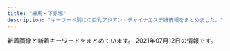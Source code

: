 ```yaml
---
title: "練馬・下赤塚"
description: "キーワード別にの巨乳アジアン・チャイナエステ嬢情報をまとめました。"
---
```


新着画像と新着キーワードをまとめています。
2021年07月12日の情報です。

<DmmAffiliateIns />
<KeywordTable
  shops={
    [
    {
        "station": "\u7df4\u99ac\u99c5\u897f\u53e3",
        "img_links": [
            "http://www.smile.mensest.com/files/001.jpg",
            "http://www.smile.mensest.com/img/btn_side_mobile.jpg",
            "http://www.smile.mensest.com/img/header02.png",
            "http://www.smile.mensest.com/img/ttl_news.png",
            "http://www.smile.mensest.com/files/002.jpg",
            "http://www.smile.mensest.com/img/goback.jpg",
            "http://www.smile.mensest.com/files/005.jpg",
            "http://www.smile.mensest.com/img/ttl_info.png",
            "http://www.smile.mensest.com/files/004.jpg",
            "http://www.smile.mensest.com/img/btn_blog.png",
            "http://www.smile.mensest.com/files/003.jpg",
            "http://www.smile.mensest.com/files/006.jpg",
            "http://www.smile.mensest.com/img/pickup.jpg"
        ],
        "keywords": {
            "C": 18,
            "87": 6,
            "85": 2,
            "88": 4,
            "D": 8
        },
        "url": "http://www.smile.mensest.com/",
        "name": "Smile -\u30b9\u30de\u30a4\u30eb-"
    },
    {
        "keywords": {},
        "img_links": [
            "http://c-ikoi.work/images/2.jpg",
            "http://c-ikoi.work/images/int3.png",
            "http://c-ikoi.work/images/int1.png",
            "http://c-ikoi.work/images/rec1.png",
            "http://c-ikoi.work/images/concept.jpg",
            "http://c-ikoi.work/images/sys1.jpg",
            "http://c-ikoi.work/images/mobile.jpg",
            "http://c-ikoi.work/images/sys2.jpg",
            "http://c-ikoi.work/img/aoi1.jpg",
            "http://c-ikoi.work/images/int2.png",
            "http://c-ikoi.work/images/line.png",
            "http://c-ikoi.work/images/staff_t.jpg",
            "http://c-ikoi.work/images/1.jpg",
            "http://c-ikoi.work/img/rina1.jpg",
            "http://c-ikoi.work/img/yuki1.jpg",
            "http://c-ikoi.work/images/sys3.png",
            "http://c-ikoi.work/images/interior_t.jpg",
            "http://c-ikoi.work/images/rec2.png",
            "http://c-ikoi.work/images/head.jpg",
            "http://c-ikoi.work/images/4.jpg",
            "http://c-ikoi.work/images/tel.jpg",
            "http://c-ikoi.work/img/moe1.jpg",
            "http://c-ikoi.work/images/3.jpg",
            "http://c-ikoi.work/images/news.jpg"
        ],
        "station": "\u5927\u5c71\u99c5\u5357\u53e3",
        "url": "http://c-ikoi.work/",
        "name": "\u61a9"
    },
    {
        "name": "\u512a\u30fb\u7f8e",
        "img_links": [
            "http://rose.este.work/unnamed.png",
            "http://rose.este.work/r5.jpg",
            "http://rose.este.work/index-24.htm.jpg",
            "http://rose.este.work/index-1.htm.jpg",
            "http://rose.este.work/r4.jpg",
            "http://rose.este.work/re.jpg",
            "http://rose.este.work/resize_1500-450.jpg",
            "http://rose.este.work/sys1.png",
            "http://rose.este.work/index-26.htm.jpg",
            "http://rose.este.work/r3.jpg",
            "http://rose.este.work/totop.png",
            "http://rose.este.work/index-25.htm.jpg",
            "http://rose.este.work/r1.jpg",
            "http://rose.este.work/resize_250.png"
        ],
        "keywords": {},
        "station": "\u6c5f\u53e4\u7530\u99c5\u5357\u53e3",
        "url": "http://rose.este.work/"
    },
    {
        "station": "\u7df4\u99ac\u99c5\u897f\u53e3",
        "img_links": [
            "http://ponfu-massage.work/img/acc7.jpg",
            "http://ponfu-massage.work/img/sta43.jpg",
            "http://ponfu-massage.work/i/img/sta38.jpg",
            "http://ponfu-massage.work/img/st35.jpg",
            "http://ponfu-massage.work/img/sta41.jpg",
            "http://ponfu-massage.work/img/st45.jpg",
            "http://ponfu-massage.work/img/sta48.jpg",
            "http://ponfu-massage.work/img/s30.jpg",
            "http://ponfu-massage.work/img/sta35.jpg",
            "http://ponfu-massage.work/img/st42.jpg",
            "http://ponfu-massage.work/i/img/r1.jpg",
            "http://ponfu-massage.work/i/img/sta44.jpg",
            "http://ponfu-massage.work/img/st30.jpg",
            "http://ponfu-massage.work/img/s41.jpg",
            "http://ponfu-massage.work/img/st39.jpg",
            "http://ponfu-massage.work/img/st41.jpg",
            "http://ponfu-massage.work/img/s45.jpg",
            "http://ponfu-massage.work/img/acc10.jpg",
            "http://ponfu-massage.work/img/sta42.jpg",
            "http://ponfu-massage.work/i/img/sta39.jpg",
            "http://ponfu-massage.work/img/acc8.jpg",
            "http://ponfu-massage.work/img/s47.jpg",
            "http://ponfu-massage.work/i/img/r3.jpg",
            "http://ponfu-massage.work/i/img/r2.jpg",
            "http://ponfu-massage.work/img/st48.jpg",
            "http://ponfu-massage.work/i/img/sta30.jpg",
            "http://ponfu-massage.work/img/st47.jpg",
            "http://ponfu-massage.work/img/st44.jpg",
            "http://ponfu-massage.work/i/img/sta45.jpg",
            "http://ponfu-massage.work/img/st38.jpg",
            "http://ponfu-massage.work/img/acc9.jpg",
            "http://ponfu-massage.work/img/sta47.jpg",
            "http://ponfu-massage.work/img/s43.jpg",
            "http://ponfu-massage.work/img/s48.jpg",
            "http://ponfu-massage.work/i/img/sta28.jpg",
            "http://ponfu-massage.work/img/acc6.jpg",
            "http://ponfu-massage.work/i/img/sta46.jpg",
            "http://ponfu-massage.work/img/s38.jpg",
            "http://ponfu-massage.work/img/sta46.jpg",
            "http://ponfu-massage.work/i/img/st45.jpg",
            "http://ponfu-massage.work/img/acc4.jpg",
            "http://ponfu-massage.work/i/img/sta47.jpg",
            "http://ponfu-massage.work/img/sta38.jpg",
            "http://ponfu-massage.work/img/s46.jpg",
            "http://ponfu-massage.work/img/st46.jpg",
            "http://ponfu-massage.work/img/botton.jpg",
            "http://ponfu-massage.work/img/s42.jpg",
            "http://ponfu-massage.work/img/acc1.jpg",
            "http://ponfu-massage.work/img/sta45.jpg",
            "http://ponfu-massage.work/img/sta30.jpg",
            "http://ponfu-massage.work/img/campian.jpg",
            "http://ponfu-massage.work/img/s39.jpg",
            "http://ponfu-massage.work/i/img/sta41.jpg",
            "http://ponfu-massage.work/i/img/sta48.jpg",
            "http://ponfu-massage.work/img/acc5.jpg",
            "http://ponfu-massage.work/i/img/sta43.jpg",
            "http://ponfu-massage.work/img/s44.jpg",
            "http://ponfu-massage.work/i/img/sta42.jpg",
            "http://ponfu-massage.work/img/sta44.jpg",
            "http://ponfu-massage.work/i/img/r4.jpg",
            "http://ponfu-massage.work/i/img/sta24.jpg",
            "http://ponfu-massage.work/img/st43.jpg",
            "http://ponfu-massage.work/img/acc3.jpg",
            "http://ponfu-massage.work/img/acc2.jpg",
            "http://ponfu-massage.work/img/sta39.jpg"
        ],
        "keywords": {
            "84": 1,
            "C": 21,
            "88": 3,
            "F": 2,
            "87": 5,
            "E": 3,
            "86": 1,
            "D": 7,
            "85": 2,
            "89": 1
        },
        "name": "\u30dd\u30f3\u30d5\u30fc",
        "url": "http://ponfu-massage.work/"
    },
    {
        "station": "\u7df4\u99ac\u99c5\u5317\u53e3",
        "img_links": [
            "http://moonlove.est-u.com/images/index_17.jpg",
            "http://moonlove.est-u.com/images/s6.jpg",
            "http://moonlove.est-u.com/staff/nami.jpg",
            "http://moonlove.est-u.com/images/index_19.jpg",
            "http://moonlove.est-u.com/staff/sakura.jpg",
            "http://moonlove.est-u.com/images/s3.jpg",
            "http://moonlove.est-u.com/images/index_07.jpg",
            "http://moonlove.est-u.com/images/s8.jpg",
            "http://moonlove.est-u.com/images/index_08.jpg",
            "http://moonlove.est-u.com/staff/ayumi.jpg",
            "http://moonlove.est-u.com/images/index_16.jpg",
            "http://moonlove.est-u.com/staff/kaori.jpg",
            "http://moonlove.est-u.com/images/index_15.jpg",
            "http://moonlove.est-u.com/images/index3_06.jpg",
            "http://moonlove.est-u.com/images/index_10.jpg",
            "http://moonlove.est-u.com/images/s5.jpg",
            "http://moonlove.est-u.com/staff/hitomi.jpg",
            "http://moonlove.est-u.com/images/s1.jpg",
            "http://moonlove.est-u.com/images/index_13.jpg",
            "http://moonlove.est-u.com/images/index_04.jpg",
            "http://moonlove.est-u.com/images/s4.jpg",
            "http://moonlove.est-u.com/images/index_05.jpg",
            "http://moonlove.est-u.com/images/index1_06.jpg",
            "http://moonlove.est-u.com/images/index_12.jpg",
            "http://moonlove.est-u.com/images/index2_06.jpg",
            "http://moonlove.est-u.com/images/index_14.jpg",
            "http://moonlove.est-u.com/images/index_02.jpg",
            "http://moonlove.est-u.com/images/icon_000.jpg",
            "http://moonlove.est-u.com/images/staff_09.jpg",
            "http://moonlove.est-u.com/staff/miki.jpg"
        ],
        "name": "\u6708\u306e\u604b",
        "url": "http://moonlove.est-u.com/",
        "keywords": {
            "C": 7
        }
    },
    {
        "url": "http://pika.rankuens.com/",
        "name": "\u30d4\u30ab\u30c1\u30e5\u30a6",
        "img_links": [
            "http://pika.rankuens.com/css/staff/staff05-a.jpg",
            "http://pika.rankuens.com/css/staff/staff04-a.jpg",
            "http://pika.rankuens.com/css/nav/nav-006.jpg",
            "http://pika.rankuens.com/css/nav/nav-002.jpg",
            "http://pika.rankuens.com/css/nav/nav-005.jpg",
            "http://pika.rankuens.com/css/staff/staff07-a.jpg",
            "http://pika.rankuens.com/css/staff/staff06-a.jpg",
            "http://pika.rankuens.com/css/nav/nav-001.jpg",
            "http://pika.rankuens.com/css/staff/staff05.jpg",
            "http://pika.rankuens.com/css/staff/staff04.jpg",
            "http://pika.rankuens.com/css/staff/staff06.jpg",
            "http://pika.rankuens.com/css/head01.jpg",
            "http://pika.rankuens.com/css/nav/nav-003.jpg",
            "http://pika.rankuens.com/css/staff/staff07.jpg",
            "http://pika.rankuens.com/css/top-left002.jpg",
            "http://pika.rankuens.com/css/osusume01.jpg",
            "http://pika.rankuens.com/css/nav/nav-004.jpg"
        ],
        "keywords": {
            "89": 1,
            "95": 2,
            "C": 1,
            "F": 3,
            "86": 1
        },
        "station": "\u7df4\u99ac\u99c5"
    },
    {
        "station": "\u7df4\u99ac\u99c5\u897f\u53e3",
        "img_links": [
            "http://ginzaangel.esnavi.work/news.jpg",
            "http://ginzaangel.esnavi.work/int1.png",
            "http://ginzaangel.esnavi.work/s1.png",
            "http://ginzaangel.esnavi.work/sys1.jpg",
            "http://ginzaangel.esnavi.work/2/uploadimg/1615989115.jpeg",
            "http://ginzaangel.esnavi.work/2/uploadimg/1622437565.jpeg",
            "http://ginzaangel.esnavi.work/2/uploadimg/1601829474.jpeg",
            "http://ginzaangel.esnavi.work/staff_t.jpg",
            "http://ginzaangel.esnavi.work/sys2.jpg",
            "http://ginzaangel.esnavi.work/2/uploadimg/1615989033.jpeg",
            "http://ginzaangel.esnavi.work/head.jpg",
            "http://ginzaangel.esnavi.work/2/uploadimg/1615988934.jpeg",
            "http://ginzaangel.esnavi.work/2/uploadimg/1619341553.jpeg",
            "http://ginzaangel.esnavi.work/2/uploadimg/1623486374.jpeg",
            "http://ginzaangel.esnavi.work/2/uploadimg/1615988408.jpeg"
        ],
        "name": "\u7df4\u99ac\u306e\u5929\u4f7f",
        "keywords": {
            "90": 4,
            "89": 1,
            "92": 1,
            "88": 2
        },
        "url": "http://ginzaangel.esnavi.work/"
    },
    {
        "url": "http://pakira-massage.work/",
        "keywords": {
            "85": 2,
            "E": 2,
            "87": 2,
            "C": 12
        },
        "name": "\u30d1\u30ad\u30e9",
        "img_links": [
            "http://pakira-massage.work/img/s1.jpg",
            "http://pakira-massage.work/i/img/r4.jpg",
            "http://pakira-massage.work/i/img/r1.jpg",
            "http://pakira-massage.work/i/img/st1.jpg",
            "http://pakira-massage.work/img/sta23.jpg",
            "http://pakira-massage.work/i/img/r5.jpg",
            "http://pakira-massage.work/img/sta2.jpg",
            "http://pakira-massage.work/i/img/sta2.jpg",
            "http://pakira-massage.work/img/nos.jpg",
            "http://pakira-massage.work/img/st23.jpg",
            "http://pakira-massage.work/i/img/r6.jpg",
            "http://pakira-massage.work/i/img/sta23.jpg",
            "http://pakira-massage.work/img/sta1.jpg",
            "http://pakira-massage.work/i/img/sta1.jpg",
            "http://pakira-massage.work/img/s23.jpg",
            "http://pakira-massage.work/img/st1.jpg",
            "http://pakira-massage.work/i/img/r2.jpg",
            "http://pakira-massage.work/img/s2.jpg",
            "http://pakira-massage.work/img/head.jpg",
            "http://pakira-massage.work/img/mobile-1.png",
            "http://pakira-massage.work/img/campian.jpg",
            "http://pakira-massage.work/img/st2.jpg",
            "http://pakira-massage.work/img/botton.jpg",
            "http://pakira-massage.work/i/img/r3.jpg"
        ],
        "station": "\u8981\u753a\u99c55\u756a\u51fa\u53e3"
    },
    {
        "keywords": {
            "D": 3,
            "E": 1
        },
        "url": "http://nymphe-est.biz/",
        "name": "\u59eb\u306e\u3086\u3073\u3055\u304d",
        "station": "\u6771\u6b66\u7df4\u99ac\u99c5\u5317\u53e3",
        "img_links": [
            "http://nymphe-est.biz/images/cg01.jpg",
            "http://nymphe-est.biz/images/no.png",
            "http://nymphe-est.biz/images/cg05.jpg",
            "http://nymphe-est.biz/images/tm.jpg",
            "http://nymphe-est.biz/images/bul.jpg",
            "http://nymphe-est.biz/images/bur.jpg",
            "http://nymphe-est.biz/images/top.png",
            "http://nymphe-est.biz/images/m1.png",
            "http://nymphe-est.biz/images/tit5.jpg",
            "http://nymphe-est.biz/images/m3.png",
            "http://nymphe-est.biz/images/m5.png",
            "http://nymphe-est.biz/images/fla.jpg",
            "http://nymphe-est.biz/images/accl.jpg",
            "http://nymphe-est.biz/images/tit6.jpg",
            "http://nymphe-est.biz/images/spt.png",
            "http://nymphe-est.biz/images/m4.png",
            "http://nymphe-est.biz/images/tit4.jpg",
            "http://nymphe-est.biz/images/stal.jpg",
            "http://nymphe-est.biz/images/stat.jpg",
            "http://nymphe-est.biz/images/m6.png",
            "http://nymphe-est.biz/images/tit3.jpg",
            "http://nymphe-est.biz/images/tit2.jpg",
            "http://nymphe-est.biz/images/m2.png",
            "http://nymphe-est.biz/images/cg03.jpg",
            "http://nymphe-est.biz/images/cg02.jpg"
        ]
    },
    {
        "img_links": [],
        "name": "AROMA PLAZA \u30a2\u30ed\u30de\u30d7\u30e9\u30b6",
        "station": "\u77f3\u795e\u4e95\u516c\u5712\u99c5\u5357\u53e3",
        "keywords": {},
        "url": "http://aroma-p.info/"
    },
    {
        "name": "\u30b7\u30a8\u30b9\u30bf",
        "img_links": [
            "http://siesta.ests.jp/photos/sites/39/2021/05/2021052911060320.jpg",
            "http://siesta.ests.jp/images/top.png",
            "http://siesta.ests.jp/photos/sites/39/2021/05/202105291106012.jpg",
            "http://siesta.ests.jp/images/acc4.jpg",
            "http://siesta.ests.jp/images/mobile.jpg",
            "http://siesta.ests.jp/images/mobile1.jpg",
            "http://siesta.ests.jp/images/info.jpg",
            "http://siesta.ests.jp/images/s-recriut.jpg",
            "http://siesta.ests.jp/photos/sites/39/2021/04/2021042011331872.jpg",
            "http://siesta.ests.jp/images/acc3.jpg",
            "http://siesta.ests.jp/images/pick.jpg",
            "http://siesta.ests.jp/images/news.jpg",
            "http://siesta.ests.jp/images/acc2.jpg",
            "http://siesta.ests.jp/images/s-staff.jpg",
            "http://siesta.ests.jp/images/acc1.jpg",
            "http://siesta.ests.jp/photos/sites/39/2021/05/2021052911060142.jpg",
            "http://siesta.ests.jp/photos/sites/39/2021/05/2021052911060393.jpg"
        ],
        "station": "\u5927\u6cc9\u5b66\u5712\u99c5\u5317\u53e3",
        "keywords": {
            "83": 12,
            "85": 6,
            "87": 6,
            "88": 6,
            "D": 24
        },
        "url": "http://siesta.ests.jp/"
    },
    {
        "name": "\u3064\u307c\u307f",
        "url": "https://salasa.tokyo/",
        "station": "\u7df4\u99ac\u99c5\u897f\u53e3",
        "keywords": {
            "G": 2,
            "C": 24,
            "D": 9,
            "E": 14
        },
        "img_links": [
            "https://salasa.tokyo/wp-content/themes/este/img/1.jpg",
            "https://salasa.tokyo/wp-content/uploads/2020/02/32salasa.jpg",
            "https://salasa.tokyo/wp-content/themes/este/img/tel_header.png",
            "https://salasa.tokyo/wp-content/themes/este/img/top-img01b.png",
            "https://salasa.tokyo/wp-content/themes/este/img/3.jpg",
            "https://salasa.tokyo/wp-content/uploads/2021/06/78615salasa.jpg",
            "https://salasa.tokyo/wp-content/uploads/2020/02/41salasa.jpg",
            "https://salasa.tokyo/wp-content/uploads/2020/02/11salasa.jpg",
            "https://salasa.tokyo/wp-content/uploads/2020/02/8776salasa.jpg",
            "https://salasa.tokyo/wp-content/themes/este/img/tel_footer.png",
            "https://salasa.tokyo/wp-content/themes/este/img/top-img01.png",
            "https://salasa.tokyo/wp-content/themes/este/img/top-img05.png",
            "https://salasa.tokyo/wp-content/uploads/2020/04/2311121salasa.jpg",
            "https://salasa.tokyo/wp-content/themes/este/img/2.jpg",
            "https://salasa.tokyo/wp-content/themes/este/img/top-img021.png",
            "https://salasa.tokyo/wp-content/uploads/2020/02/21salasa.jpg",
            "https://salasa.tokyo/wp-content/themes/este/img/top-img02.png",
            "https://salasa.tokyo/wp-content/uploads/2021/07/45678yutghjksalasa.jpg",
            "https://salasa.tokyo/wp-content/themes/este/img/4.jpg",
            "https://salasa.tokyo/wp-content/themes/este/img/top-img04.png",
            "https://salasa.tokyo/wp-content/uploads/2021/02/345salasa.jpg",
            "https://salasa.tokyo/wp-content/uploads/2021/07/345678salasa.jpg",
            "https://salasa.tokyo/wp-content/uploads/2020/04/3121salasa.jpg",
            "https://salasa.tokyo/wp-content/uploads/2021/04/s187alasa.jpg",
            "https://salasa.tokyo/wp-content/uploads/2021/06/786251salasa.jpg",
            "https://salasa.tokyo/wp-content/themes/este/img/top-img01a.png",
            "https://salasa.tokyo/wp-content/themes/este/img/call.png",
            "https://salasa.tokyo/wp-content/uploads/2020/02/1salasa.jpg"
        ]
    },
    {
        "img_links": [
            "http://c-sakura.work/img/ami1.jpg",
            "http://c-sakura.work/images/mobile.jpg",
            "http://c-sakura.work/images/tel.jpg",
            "http://c-sakura.work/images/interior_t.jpg",
            "http://c-sakura.work/images/1.jpg",
            "http://c-sakura.work/images/sisu.png",
            "http://c-sakura.work/images/staff_t.jpg",
            "http://c-sakura.work/img/yuyu1.jpg",
            "http://c-sakura.work/images/sys1.png",
            "http://c-sakura.work/images/head.jpg",
            "http://c-sakura.work/images/news.png",
            "http://c-sakura.work/images/2.jpg",
            "http://c-sakura.work/images/int2.png",
            "http://c-sakura.work/img/yuri1.jpg",
            "http://c-sakura.work/images/3.jpg",
            "http://c-sakura.work/images/int1.png",
            "http://c-sakura.work/images/info.png"
        ],
        "name": "\u9577\u4e45*\u3061\u3087\u3046\u304d\u3085\u3046",
        "keywords": {},
        "station": "\u4e0b\u8d64\u585a\u99c5\u5317\u53e3",
        "url": "http://c-sakura.work/"
    },
    {
        "url": "http://www.relaxes.info/",
        "station": "\u4e0a\u677f\u6a4b\u99c5\u5317\u53e3",
        "name": "\u8776",
        "keywords": {},
        "img_links": [
            "http://www.relaxes.info/up/uploads/20180315212810me.jpg",
            "http://www.relaxes.info/up/uploads/20210625010322na.jpg",
            "http://www.relaxes.info/up/uploads/2017071800271212.jpg",
            "http://www.relaxes.info/images/ttl_price.png",
            "http://www.relaxes.info/images/s1.png",
            "http://www.relaxes.info/images/ttl_qj.png",
            "http://www.relaxes.info/images/ttl_staff.png",
            "http://www.relaxes.info/images/t1.png",
            "http://www.relaxes.info/images/info.jpg",
            "http://www.relaxes.info/images/price.jpg",
            "http://www.relaxes.info/images/rec.png",
            "http://www.relaxes.info/images/header_bg.png",
            "http://www.relaxes.info/images/t2.png"
        ]
    },
    {
        "name": "\u6e29\u30fb\u306c\u304f\u3082\u308a",
        "station": "\u4e0a\u677f\u6a4b\u99c5\u5317\u53e3",
        "url": "http://tenpo2.iest.info/",
        "img_links": [],
        "keywords": {}
    },
    {
        "keywords": {},
        "url": "http://evergrace.tyo.cm/",
        "station": "\u6210\u5897\u99c5",
        "name": "\u30b8\u30e3\u30b9\u30df\u30f3",
        "img_links": []
    },
    {
        "keywords": {
            "86": 26,
            "85": 39,
            "D": 78,
            "87": 13,
            "88": 26,
            "E": 78
        },
        "img_links": [
            "http://margaret.ests.jp/photos/sites/29/2020/04/202004081414540.jpg",
            "http://margaret.ests.jp/photos/sites/29/2020/03/2020032709162529.jpg",
            "http://margaret.ests.jp/photos/sites/29/2021/06/2021060500274425.jpeg",
            "http://margaret.ests.jp/images/room2.jpg",
            "http://margaret.ests.jp/photos/sites/29/2020/08/2020082222274080.jpeg",
            "http://margaret.ests.jp/photos/sites/29/2020/04/2020041014190824.jpg",
            "http://margaret.ests.jp/images/s_news.jpg",
            "http://margaret.ests.jp/images/info.jpg",
            "http://margaret.ests.jp/photos/sites/29/2020/08/2020080615352994.jpeg",
            "http://margaret.ests.jp/images/service3.jpg",
            "http://margaret.ests.jp/photos/sites/29/2021/06/2021060811483867.jpg",
            "http://margaret.ests.jp/images/service2.jpg",
            "http://margaret.ests.jp/photos/sites/29/2020/04/202004102157462.jpeg",
            "http://margaret.ests.jp/images/top.jpg",
            "http://margaret.ests.jp/photos/sites/29/2020/04/2020040205541033.jpg",
            "http://margaret.ests.jp/images/mobile.jpg",
            "http://margaret.ests.jp/images/room1.jpg",
            "http://margaret.ests.jp/images/room3.jpg",
            "http://margaret.ests.jp/photos/sites/29/2021/01/2021011511194654.jpg",
            "http://margaret.ests.jp/images/s_pick.jpg",
            "http://margaret.ests.jp/images/s_service.png",
            "http://margaret.ests.jp/photos/sites/29/2020/05/202005281752578.jpg",
            "http://margaret.ests.jp/images/room4.jpg",
            "http://margaret.ests.jp/images/service4.jpg",
            "http://margaret.ests.jp/photos/sites/29/2020/06/2020062814010219.jpeg",
            "http://margaret.ests.jp/images/service1.jpg",
            "http://margaret.ests.jp/images/s_staff.png"
        ],
        "url": "http://margaret.ests.jp/",
        "station": "\u685c\u53f0\u99c5\u5317\u53e3",
        "name": "\u30de\u30fc\u30ac\u30ec\u30c3\u30c8"
    },
    {
        "name": "\u30e9\u30b1\u30b7\u30b9\u5927\u6cc9\u5b66\u5712",
        "keywords": {
            "84": 3,
            "91": 9,
            "83": 5,
            "D": 22,
            "86": 9,
            "F": 9,
            "C": 49,
            "81": 3,
            "88": 13
        },
        "img_links": [
            "https://lachesis2019.com/photos/20/gal2_20.jpg",
            "https://lachesis2019.com/photos/14/gal4_14.jpg",
            "https://lachesis2019.com/photos/4/moto_4.jpg",
            "https://lachesis2019.com/banners/ABBEB613-C730-4E56-B36D-5FC173E27594.jpeg",
            "https://lachesis2019.com/photos/5/gal4_5.jpg",
            "https://lachesis2019.com/photos/8/gal1_8.jpg",
            "https://lachesis2019.com/banners/9F996D7B-4B03-444B-B256-919B6C7109DF.jpeg",
            "https://lachesis2019.com/banners/ECA8D7FF-F820-4999-98A3-D6CDFD81E0D4.jpeg",
            "https://ranking-deli.jp/assets/img/user/link/2020bnr04.jpg",
            "https://lachesis2019.com/photos/11/gal3_11.jpg",
            "https://lachesis2019.com/photos/4/gal3_4.jpg",
            "https://lachesis2019.com/photos/19/gal2_19.jpg",
            "https://lachesis2019.com/photos/19/gal4_19.jpg",
            "https://lachesis2019.com/files//1A2ECD6F-830E-43E2-A8F9-53FCDB94B387.jpeg",
            "https://lachesis2019.com/photos/14/gal1_14.jpg",
            "https://lachesis2019.com/photos/14/gal3_14.jpg",
            "https://lachesis2019.com/photos/21/gal3_21.jpg",
            "https://lachesis2019.com/banners/A8B1A35F-6608-40F3-A604-43D191C85C67.png",
            "https://lachesis2019.com/photos/4/gal2_4.jpg",
            "https://lachesis2019.com/photos/22/gal2_22.jpg",
            "https://lachesis2019.com/files/\u00e5\u0089\u00b2\u00e5\u00bc\u0095/1AA667B5-1DB6-4565-B569-115FB5F6CA22.jpeg",
            "https://lachesis2019.com/banners/9B572665-BC30-49ED-8D1D-2EAF0AC5C233.jpeg",
            "https://lachesis2019.com/photos/23/gal3_23.jpg",
            "https://lachesis2019.com/photos/11/gal2_11.jpg",
            "https://lachesis2019.com/banners/top_sub01.jpg",
            "https://lachesis2019.com/photos/21/gal2_21.jpg",
            "https://lachesis2019.com/banners/03492E81-87ED-47D1-96D2-029EFFA7DAEC.jpeg",
            "https://lachesis2019.com/links/993F241B-EB0B-427A-9475-B57438AA7B8A.jpeg",
            "https://lachesis2019.com/photos/19/gal3_19.jpg",
            "https://lachesis2019.com/photos/23/gal1_23.jpg",
            "https://lachesis2019.com/photos/20/gal3_20.jpg",
            "https://lachesis2019.com/banners/17B452DF-F435-4651-B329-0814F891B6EC.jpeg",
            "https://lachesis2019.com/banners/F4CEB7CE-ABA5-4CAD-89E6-5F93D54F28A9.jpeg",
            "https://lachesis2019.com/files/A56F30DE-0B79-4B12-A44E-BE5932CB7267.jpeg",
            "https://lachesis2019.com/files/C265AA1E-5ADE-49FF-B02E-11B8C7E165C1.jpeg",
            "https://lachesis2019.com/photos/4/gal4_4.jpg",
            "https://lachesis2019.com/photos/6/moto_6.jpg",
            "https://lachesis2019.com/photos/22/gal3_22.jpg",
            "https://lachesis2019.com/photos/14/moto_14.jpg",
            "https://lachesis2019.com/banners/C9380DE7-B807-4588-ADF3-D6FCB6CAB2A8.jpeg",
            "https://lachesis2019.com/photos/3/gal1_3.jpg",
            "https://lachesis2019.com/photos/6/gal1_6.jpg",
            "https://lachesis2019.com/banners/77E5E8AA-ECC6-44AF-B866-98A21254B46D.jpeg",
            "https://lachesis2019.com/photos/11/gal4_11.jpg",
            "https://lachesis2019.com/photos/3/gal4_3.jpg",
            "https://lachesis2019.com/photos/22/moto_22.jpg",
            "https://lachesis2019.com/photos/5/gal1_5.jpg",
            "https://lachesis2019.com/banners/29CA1AC0-D67E-49CD-A006-5D983950FE1C.jpeg",
            "https://lachesis2019.com/photos/8/gal3_8.jpg",
            "https://lachesis2019.com/photos/19/moto_19.jpg",
            "https://lachesis2019.com/files/8C5867A6-61F3-471C-A4F5-40E2DA2A7496.jpeg",
            "https://lachesis2019.com/photos/22/gal4_22.jpg",
            "https://lachesis2019.com/photos/3/gal2_3.jpg",
            "https://lachesis2019.com/banners/BA03D94E-0A26-441A-9B6D-A71031AEFFB1.jpeg",
            "https://lachesis2019.com/photos/21/gal1_21.jpg",
            "https://lachesis2019.com/photos/11/gal1_11.jpg",
            "https://lachesis2019.com/links/D6428725-4E44-49AF-8216-D84182CF66BB.jpeg",
            "https://lachesis2019.com/photos/23/gal2_23.jpg",
            "https://lachesis2019.com/photos/8/gal2_8.jpg",
            "https://lachesis2019.com/photos/23/gal4_23.jpg",
            "https://lachesis2019.com/photos/4/gal1_4.jpg",
            "https://lachesis2019.com/photos/23/moto_23.jpg",
            "https://lachesis2019.com/photos/21/gal4_21.jpg",
            "https://lachesis2019.com/photos/5/gal2_5.jpg",
            "https://lachesis2019.com/photos/8/moto_8.jpg",
            "https://lachesis2019.com/photos/14/gal2_14.jpg",
            "https://lachesis2019.com/photos/6/gal4_6.jpg",
            "https://lachesis2019.com/links/ads_8831.jpg",
            "https://lachesis2019.com/photos/5/moto_5.jpg",
            "https://lachesis2019.com/banners/E3D306C3-23B8-41C5-933F-6098AEB20653.jpeg",
            "https://lachesis2019.com/files/\u00e6\u00b1\u0082\u00e4\u00ba\u00ba/A8847112-70CF-475E-BA0A-D46FFDD78F9D.png",
            "https://lachesis2019.com/photos/11/moto_11.jpg",
            "https://lachesis2019.com/photos/22/gal1_22.jpg",
            "https://lachesis2019.com/banners/531FE63B-3C15-4803-84FB-C6B373ACA096.jpeg",
            "https://lachesis2019.com/photos/3/moto_3.jpg",
            "https://lachesis2019.com/photos/19/gal1_19.jpg",
            "https://lachesis2019.com/banners/47DAEF12-3308-4161-BB3C-B240D76DCF69.jpeg",
            "https://lachesis2019.com/banners/6E28987B-42AA-488D-924C-7AE8766A1469.jpeg",
            "https://lachesis2019.com/banners/7EFDB149-8C2F-4CAD-9ADB-A61740740536.jpeg",
            "https://lachesis2019.com/banners/F811F348-CC60-4EC2-BEE8-FE50882E7CDE.jpeg",
            "https://lachesis2019.com/banners/DB1EE981-0AED-4B3E-80B8-1FD479C059A5.jpeg",
            "https://lachesis2019.com/files//20A69BB5-5AA2-47BA-BD67-A8835692263E.jpeg",
            "https://cocoa-job.jp/assets/img/user/pc/link/2020img-bnr-mensesthe4.jpg",
            "https://lachesis2019.com/photos/21/moto_21.jpg",
            "https://lachesis2019.com/photos/20/gal4_20.jpg",
            "https://lachesis2019.com/photos/8/gal4_8.jpg",
            "https://lachesis2019.com/photos/6/gal2_6.jpg",
            "https://lachesis2019.com/photos/20/moto_20.jpg",
            "https://lachesis2019.com/photos/3/gal3_3.jpg",
            "https://lachesis2019.com/photos/6/gal3_6.jpg",
            "https://lachesis2019.com/photos/5/gal3_5.jpg",
            "https://lachesis2019.com/photos/20/gal1_20.jpg"
        ],
        "url": "https://lachesis2019.com/",
        "station": "\u5927\u6cc9\u5b66\u5712\u99c5"
    },
    {
        "name": "\u3046\u3089\u3089",
        "keywords": {},
        "url": "http://es-nerima.biz/",
        "img_links": [
            "http://es-nerima.biz/wp-content/themes/template-salon2/images/slider1.jpg",
            "http://es-nerima.biz/wp-content/uploads/2016/10/gallery8.jpg",
            "http://es-nerima.biz/wp-content/uploads/2016/10/g3-250x330.jpg",
            "http://cdn.dino-es.com/images/logo/88x31DinoEs.png",
            "http://es-nerima.biz/wp-content/uploads/2016/10/g5-250x330.jpg",
            "http://es-nerima.biz/wp-content/uploads/2016/10/g6.jpg",
            "http://es-nerima.biz/wp-content/uploads/2016/10/eri-250x330.jpg",
            "http://es-nerima.biz/wp-content/themes/template-salon2/images/camp-bnr.jpg",
            "http://es-nerima.biz/wp-content/uploads/2016/10/g4-250x330.jpg",
            "http://es-nerima.biz/wp-content/uploads/2016/10/camp-bnr.jpg",
            "http://es-nerima.biz/wp-content/themes/template-salon2/images/gallery1.jpg",
            "http://es-nerima.biz/wp-content/uploads/2016/10/mika.jpg",
            "http://es-nerima.biz/wp-content/uploads/2016/10/gallery3.jpg",
            "http://es-nerima.biz/wp-content/themes/template-salon2/images/gallery4.jpg",
            "http://es-nerima.biz/wp-content/uploads/2016/10/girl-1-250x330.jpg",
            "http://es-nerima.biz/wp-content/uploads/2016/10/g1-250x330.jpg",
            "http://es-nerima.biz/wp-content/uploads/2016/10/mika-250x330.jpg",
            "http://es-nerima.biz/wp-content/themes/template-salon2/images/pickup-ttl.png",
            "http://es-nerima.biz/wp-content/uploads/2016/10/gallery5.jpg",
            "http://es-nerima.biz/wp-content/uploads/2016/10/g3.jpg",
            "http://es-nerima.biz/wp-content/uploads/2016/10/girl-1.jpg",
            "http://es-nerima.biz/wp-content/themes/template-salon2/images/newface-ttl.png",
            "http://es-nerima.biz/wp-content/uploads/2016/10/gallery8-600x600.jpg",
            "http://es-nerima.biz/wp-content/themes/template-salon2/images/gallery3.jpg",
            "http://es-nerima.biz/wp-content/uploads/2016/10/girl-1-300x450.jpg",
            "http://es-nerima.biz/wp-content/themes/template-salon2/images/gallery2.jpg",
            "http://es-nerima.biz/wp-content/themes/template-salon2/images/massage-de_88_31.jpg",
            "http://es-nerima.biz/wp-content/uploads/2016/10/g5.jpg",
            "http://es-nerima.biz/wp-content/themes/template-salon2/images/tel.png",
            "http://es-nerima.biz/wp-content/themes/template-salon2/images/news-ttl.png",
            "http://es-nerima.biz/wp-content/uploads/2016/10/gallery2.jpg",
            "http://es-nerima.biz/wp-content/themes/template-salon2/images/magazine.jpg",
            "http://es-nerima.biz/wp-content/uploads/2016/10/gallery7.jpg",
            "http://es-nerima.biz/wp-content/uploads/2016/10/gallery1.jpg",
            "http://es-nerima.biz/wp-content/uploads/2016/10/g6-250x330.jpg",
            "http://es-nerima.biz/wp-content/uploads/2016/10/eri.jpg",
            "http://es-nerima.biz/wp-content/uploads/2016/10/gallery6.jpg",
            "http://es-nerima.biz/wp-content/themes/template-salon2/images/pickup-frame.png",
            "http://es-nerima.biz/wp-content/themes/template-salon2/images/gallery-ttl.png"
        ],
        "station": "\u7df4\u99ac\u99c5\u5317\u53e3"
    },
    {
        "name": "\u30aa\u30a2\u30b7\u30b9",
        "url": "http://oasis.akasuri.xyz/",
        "img_links": [
            "http://oasis.akasuri.xyz/images/b-tel.png",
            "http://oasis.akasuri.xyz/images/c-staff.png",
            "http://oasis.akasuri.xyz/staff/s3.jpg",
            "http://oasis.akasuri.xyz/images/c-top.png",
            "http://oasis.akasuri.xyz/images/fotter.png",
            "http://oasis.akasuri.xyz/staff/s1.jpg",
            "http://oasis.akasuri.xyz/images/bar-staff.png",
            "http://oasis.akasuri.xyz/staff/s2.jpg",
            "http://oasis.akasuri.xyz/images/bar-photo.png",
            "http://oasis.akasuri.xyz/images/c-photo.png"
        ],
        "station": "\u6210\u5897\u99c5\u5357\u53e3",
        "keywords": {}
    },
    {
        "station": "\u4e0b\u8d64\u585a\u99c5\u5317\u53e3",
        "img_links": [
            "http://www.es-kou.link/images/sys3.png",
            "http://www.es-kou.link/images/head.jpg",
            "http://www.es-kou.link/images/staff_t.jpg",
            "http://www.es-kou.link/images/mobile.jpg",
            "http://www.es-kou.link/images/2.jpg",
            "http://www.es-kou.link/img/satomi1.jpg",
            "http://www.es-kou.link/images/news.jpg",
            "http://www.es-kou.link/images/int1.png",
            "http://www.es-kou.link/img/nana1.jpg",
            "http://www.es-kou.link/images/1.jpg",
            "http://www.es-kou.link/images/b1.jpg",
            "http://www.es-kou.link/images/b2.jpg",
            "http://www.es-kou.link/images/s1.png",
            "http://www.es-kou.link/img/mimi1.jpg",
            "http://www.es-kou.link/images/sys2.jpg",
            "http://www.es-kou.link/images/3.jpg",
            "http://www.es-kou.link/images/info.png",
            "http://www.es-kou.link/images/int2.png",
            "http://www.es-kou.link/images/sys1.jpg",
            "http://www.es-kou.link/images/interior_t.jpg"
        ],
        "keywords": {},
        "url": "http://www.es-kou.link/",
        "name": "\u7d05\u6708"
    },
    {
        "url": "http://www.seoul.esjp.info/",
        "img_links": [
            "http://www.seoul.esjp.info/img/change-003.png",
            "http://www.seoul.esjp.info/files/007.jpg",
            "http://www.seoul.esjp.info/img/recuit.png",
            "http://www.seoul.esjp.info/img/main-top01.png",
            "http://www.seoul.esjp.info/img/nav-005.png",
            "http://www.seoul.esjp.info/img/foot.png",
            "http://www.seoul.esjp.info/img/change-004.png",
            "http://www.seoul.esjp.info/files/008.jpg",
            "http://www.seoul.esjp.info/img/change-002.png",
            "http://www.seoul.esjp.info/img/change-005.png",
            "http://www.seoul.esjp.info/files/012.jpg",
            "http://www.seoul.esjp.info/img/nav-002.png",
            "http://www.seoul.esjp.info/img/change-001.png",
            "http://www.seoul.esjp.info/files/010.jpg",
            "http://www.seoul.esjp.info/img/head.png",
            "http://www.seoul.esjp.info/files/006.jpg",
            "http://www.seoul.esjp.info/img/main-top03.png",
            "http://www.seoul.esjp.info/files/001.jpg",
            "http://www.seoul.esjp.info/files/013.jpg",
            "http://www.seoul.esjp.info/files/005.jpg",
            "http://www.seoul.esjp.info/img/nav-003.png",
            "http://www.seoul.esjp.info/files/015.jpg",
            "http://www.seoul.esjp.info/img/change-006.png",
            "http://www.seoul.esjp.info/img/nav-006.png",
            "http://www.seoul.esjp.info/img/nav-001.png",
            "http://www.seoul.esjp.info/files/003.jpg",
            "http://www.seoul.esjp.info/files/004.jpg",
            "http://www.seoul.esjp.info/files/011.jpg",
            "http://www.seoul.esjp.info/img/nav-004.png"
        ],
        "station": "\u7df4\u99ac\u99c5\u897f\u53e3",
        "name": "\u7652\u3057\u306e\u90e8\u5c4b",
        "keywords": {
            "86": 3,
            "D": 4,
            "87": 1
        }
    },
    {
        "img_links": [
            "http://himawari.est-u.com/staff/yuki.jpg",
            "http://himawari.est-u.com/staff/yumi.jpg",
            "http://himawari.est-u.com/images/index2_08.jpg",
            "http://himawari.est-u.com/staff/asuka.jpg",
            "http://himawari.est-u.com/staff/risa.jpg",
            "http://himawari.est-u.com/staff/umi.jpg",
            "http://himawari.est-u.com/images/index_02.jpg",
            "http://himawari.est-u.com/images/down.jpg",
            "http://himawari.est-u.com/staff/nami.jpg",
            "http://himawari.est-u.com/images/a1.jpg",
            "http://himawari.est-u.com/staff/maki.jpg",
            "http://himawari.est-u.com/images/index_04.jpg",
            "http://himawari.est-u.com/images/a2.jpg",
            "http://himawari.est-u.com/images/index_08.jpg",
            "http://himawari.est-u.com/staff/sakura.jpg",
            "http://himawari.est-u.com/images/therpist.jpg",
            "http://himawari.est-u.com/images/index_10.jpg",
            "http://himawari.est-u.com/staff/emi.jpg",
            "http://himawari.est-u.com/staff/izumi.jpg"
        ],
        "keywords": {
            "C": 7
        },
        "station": "\u7df4\u99ac\u99c5\u5357\u53e3",
        "name": "\u3072\u307e\u308f\u308a",
        "url": "http://himawari.est-u.com/"
    },
    {
        "station": "\u7df4\u99ac\u99c5\u897f\u53e3",
        "name": "\u30ad\u30e9\u30ad\u30e9",
        "url": "http://binrou.net/",
        "keywords": {
            "89": 1,
            "C": 17,
            "86": 4,
            "D": 2,
            "88": 1,
            "E": 6,
            "87": 4,
            "F": 1
        },
        "img_links": [
            "http://binrou.net/img/st118.jpg",
            "http://binrou.net/i/img/acc.jpg",
            "http://binrou.net/img/s114.jpg",
            "http://binrou.net/i/img/st118.jpg",
            "http://binrou.net/img/sta118.jpg",
            "http://binrou.net/i/img/sta92.jpg",
            "http://binrou.net/i/img/sta109.jpg",
            "http://binrou.net/img/sta115.jpg",
            "http://binrou.net/i/img/sta100.jpg",
            "http://binrou.net/img/st116.jpg",
            "http://binrou.net/i/img/sta94.jpg",
            "http://binrou.net/i/img/sta108.jpg",
            "http://binrou.net/img/st115.jpg",
            "http://binrou.net/img/sta109.jpg",
            "http://binrou.net/i/img/sta116.jpg",
            "http://binrou.net/img/sta116.jpg",
            "http://binrou.net/i/img/sta104.jpg",
            "http://binrou.net/img/sta114.jpg",
            "http://binrou.net/img/st117.jpg",
            "http://binrou.net/img/pickup20.jpg",
            "http://binrou.net/img/sta111.jpg",
            "http://binrou.net/i/img/sta80.jpg",
            "http://binrou.net/img/s119.jpg",
            "http://binrou.net/img/st111.jpg",
            "http://binrou.net/img/s117.jpg",
            "http://binrou.net/img/mo.png",
            "http://binrou.net/i/img/sta97.jpg",
            "http://binrou.net/img/st112.jpg",
            "http://binrou.net/img/s116.jpg",
            "http://binrou.net/img/fla.jpg",
            "http://binrou.net/img/st119.jpg",
            "http://binrou.net/i/img/sta89.jpg",
            "http://binrou.net/img/sta119.jpg",
            "http://binrou.net/i/img/sta111.jpg",
            "http://binrou.net/i/img/sta114.jpg",
            "http://binrou.net/img/st114.jpg",
            "http://binrou.net/i/img/sta112.jpg",
            "http://binrou.net/i/img/sta119.jpg",
            "http://binrou.net/i/img/r2.jpg",
            "http://binrou.net/i/img/sta115.jpg",
            "http://binrou.net/img/st109.jpg",
            "http://binrou.net/img/sta112.jpg",
            "http://binrou.net/i/img/sta118.jpg",
            "http://binrou.net/i/img/r1.jpg",
            "http://binrou.net/img/sta117.jpg",
            "http://binrou.net/img/botton.jpg",
            "http://binrou.net/img/s115.jpg",
            "http://binrou.net/img/s118.jpg",
            "http://binrou.net/i/img/sta98.jpg",
            "http://binrou.net/img/s112.jpg",
            "http://binrou.net/i/img/sta117.jpg",
            "http://binrou.net/i/img/sta105.jpg",
            "http://binrou.net/i/img/sta88.jpg",
            "http://binrou.net/img/acc.jpg",
            "http://binrou.net/i/img/r3.jpg",
            "http://binrou.net/i/img/r4.jpg",
            "http://binrou.net/img/s111.jpg"
        ]
    },
    {
        "url": "http://sh-dafei.work/",
        "keywords": {},
        "img_links": [
            "http://sh-dafei.work/uploads/200612/1-200612154534W8.jpg",
            "http://sh-dafei.work/uploads/171031/1-1G0311G4095M.jpg",
            "http://sh-dafei.work/uploads/191115/1-191115132040J2.jpg",
            "http://sh-dafei.work/uploads/210219/1-210219105500300.jpg",
            "http://sh-dafei.work/uploads/180612/1-1P6121601061c.jpg",
            "http://sh-dafei.work/uploads/171031/1-1G0311G531445.jpg",
            "http://sh-dafei.work/templets/default/pc/picture/face.png",
            "http://sh-dafei.work/uploads/181206/1-1Q2061250494E.jpg",
            "http://sh-dafei.work/uploads/201113/1-20111314213cQ.jpg",
            "http://sh-dafei.work/uploads/181207/1-1Q20G35320X0.png",
            "http://sh-dafei.work/uploads/181206/1-1Q2061253211D.jpg",
            "http://sh-dafei.work/templets/default/pc/picture/s_pick.png",
            "http://sh-dafei.work/templets/default/pc/picture/staffs.png",
            "http://sh-dafei.work/uploads/190809/1-1ZP9125I01S.jpg",
            "http://sh-dafei.work/uploads/171031/1-1G0311G505933.jpg",
            "http://sh-dafei.work/uploads/180227/1-1P22G40S5448.jpg",
            "http://sh-dafei.work/uploads/190130/1-1Z130162635508.jpg",
            "http://sh-dafei.work/uploads/210326/1-210326140613257.jpg",
            "http://sh-dafei.work/uploads/181206/1-1Q206125154224.jpg",
            "http://sh-dafei.work/templets/default/pc/picture/s_staff.png",
            "http://sh-dafei.work/templets/default/pc/picture/end1.jpg",
            "http://sh-dafei.work/templets/default/pc/picture/s_news.png",
            "http://sh-dafei.work/uploads/171031/1-1G0311G344914.jpg",
            "http://sh-dafei.work/uploads/190329/1-1Z329151011c7.jpg",
            "http://sh-dafei.work/uploads/allimg/180612/1-1P612160305350.jpg",
            "http://sh-dafei.work/uploads/181207/1-1Q20G40K63R.jpg",
            "http://sh-dafei.work/uploads/180612/1-1P612160029349.jpg",
            "http://sh-dafei.work/uploads/201002/1-201002144Z11V.jpg",
            "http://sh-dafei.work/uploads/181214/1-1Q214154222511.jpg",
            "http://sh-dafei.work/uploads/200117/1-20011G614144B.jpg",
            "http://sh-dafei.work/uploads/190301/1-1Z30116320A41.jpg",
            "http://sh-dafei.work/uploads/181206/1-1Q2061249563O.jpg",
            "http://sh-dafei.work/uploads/190924/1-1Z924151334121.jpg",
            "http://sh-dafei.work/uploads/171031/1-1G0311G556445.jpg"
        ],
        "name": "\u5927\u5983",
        "station": "\u7df4\u99ac\u99c5\u897f\u53e3"
    },
    {
        "name": "ROSE",
        "img_links": [
            "http://www.nerima-rose.com/images/index-rosa_02.jpg",
            "http://www.nerima-rose.com/cgi-bin/topics/img/16-1.jpg",
            "http://www.nerima-rose.com/images/shop/11.jpg",
            "http://www.nerima-rose.com/images/images/sys2018_06.jpg",
            "http://www.nerima-rose.com/images/staff/18/hina.jpg",
            "http://www.nerima-rose.com/images/aroma/r1.jpg",
            "http://www.nerima-rose.com/images/shop/4/s1.jpg",
            "http://www.nerima-rose.com/images/staff/17/2/ena.jpg",
            "http://www.nerima-rose.com/images/rosa-pindao_09.jpg",
            "http://www.nerima-rose.com/images/index-rosa_09.jpg",
            "http://www.nerima-rose.com/images/rosa-sys_04.jpg",
            "http://www.nerima-rose.com/images/shop/h1.jpg",
            "http://www.nerima-rose.com/images/rosa-pindao_07.jpg",
            "http://www.nerima-rose.com/images/staff/16/kaori2.jpg",
            "http://www.nerima-rose.com/images/staff/16/aya2.jpg",
            "http://www.nerima-rose.com/images/nav/nav-rec.jpg",
            "http://www.nerima-rose.com/images/staff/18/minami.png",
            "http://www.nerima-rose.com/images/aroma/r2.jpg",
            "http://www.nerima-rose.com/images/shop/3/sh1.jpg",
            "http://www.nerima-rose.com/images/nav/nav-acc.jpg",
            "http://www.nerima-rose.com/images/index-rosa_04.jpg",
            "http://www.nerima-rose.com/images/sys3.jpg",
            "http://www.nerima-rose.com/images/staff/17/riri.jpg",
            "http://www.nerima-rose.com/images/staff/18/misaki.jpg",
            "http://www.nerima-rose.com/images/staff/18/ayumi.jpg",
            "http://www.nerima-rose.com/images/rosa-sys_09a.jpg",
            "http://www.nerima-rose.com/images/images/sys2018_03.jpg",
            "http://www.nerima-rose.com/images/aroma/r3.jpg"
        ],
        "url": "http://www.nerima-rose.com/",
        "station": "\u7df4\u99ac\u99c5\u5357\u53e3",
        "keywords": {
            "C": 8
        }
    },
    {
        "station": "\u4e2d\u6751\u6a4b\u99c5",
        "url": "http://www.e-rakuraku.info/",
        "keywords": {
            "C": 13
        },
        "name": "\u697d\u697d",
        "img_links": [
            "http://www.e-rakuraku.info/images/g0.jpg",
            "http://www.e-rakuraku.info/images/g4.jpg",
            "http://www.e-rakuraku.info/images/sr.png",
            "http://www.e-rakuraku.info/images/tel.png",
            "http://www.e-rakuraku.info/images/g1.jpg",
            "http://www.e-rakuraku.info/images/newfacet.png",
            "http://www.e-rakuraku.info/images/g2.jpg",
            "http://www.e-rakuraku.info/images/huiyuan.png",
            "http://www.e-rakuraku.info/images/tite-staff.png",
            "http://www.e-rakuraku.info/images/tite-gallery.png",
            "http://www.e-rakuraku.info/images/mobile.png",
            "http://www.e-rakuraku.info/images/newt.png",
            "http://www.e-rakuraku.info/images/nei_03.jpg",
            "http://www.e-rakuraku.info/images/g3.jpg",
            "http://www.e-rakuraku.info/images/top.jpg",
            "http://www.e-rakuraku.info/images/s1.png",
            "http://www.e-rakuraku.info/images/s2.png",
            "http://www.e-rakuraku.info/images/g5.jpg"
        ]
    },
    {
        "keywords": {},
        "name": "\u30b9\u30a6\u30a3\u30fc\u30c8",
        "url": "http://www.es-yas.click/",
        "img_links": [
            "http://www.es-yas.click/images/tel.jpg",
            "http://www.es-yas.click/images/s1.png",
            "http://www.es-yas.click/images/info.png",
            "http://www.es-yas.click/images/3.jpg",
            "http://www.es-yas.click/images/head.jpg",
            "http://www.es-yas.click/images/int1.png",
            "http://www.es-yas.click/images/interior_t.jpg",
            "http://www.es-yas.click/images/int2.png",
            "http://www.es-yas.click/images/mobile.jpg",
            "http://www.es-yas.click/images/4.jpg",
            "http://www.es-yas.click/images/sirase.jpg",
            "http://www.es-yas.click/images/ac1.png",
            "http://www.es-yas.click/images/staff_t.jpg",
            "http://www.es-yas.click/img/sayuri1.jpg",
            "http://www.es-yas.click/img/rina1.jpg",
            "http://www.es-yas.click/images/news.jpg",
            "http://www.es-yas.click/images/newface.png",
            "http://www.es-yas.click/img/riri1.jpg",
            "http://www.es-yas.click/images/2.jpg",
            "http://www.es-yas.click/images/sys1.png",
            "http://www.es-yas.click/images/sys2.png"
        ],
        "station": "\u4e2d\u6751\u6a4b\u99c5\u5357\u53e3"
    },
    {
        "keywords": {},
        "url": "http://anzu.abnavi.info/",
        "station": "\u6210\u5897\u99c5",
        "img_links": [],
        "name": "\u59eb"
    }
]
}
/>
<DmmAffiliateScript />
